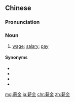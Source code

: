 ==Chinese==
{{zh-forms}}

===Pronunciation===
{{zh-pron
|m=xīnjīn
|c=san1 gam1
|mn=qz,xm,zz:sin-kim
|cat=n
}}

===Noun===
{{zh-noun}}

# [[wage]]; [[salary]]; [[pay]] {{zh-mw|m:筆}}

====Synonyms====
* {{zh-l|工薪}}
* {{zh-l|工資}}
* {{zh-l|薪酬}}
* {{zh-l|薪水}}

{{zh-cat|Advanced}}

[[mg:薪金]]
[[ja:薪金]]
[[chr:薪金]]
[[zh:薪金]]